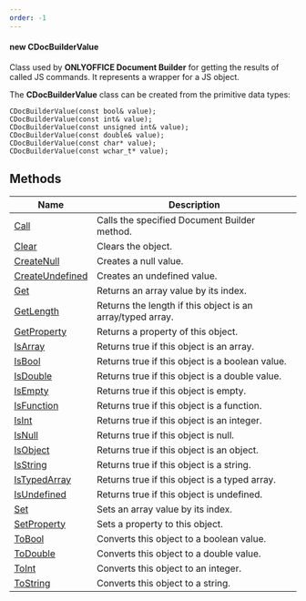 ```yaml
---
order: -1
---
```

#### new CDocBuilderValue

Class used by **ONLYOFFICE Document Builder** for getting the results of called JS commands. It represents a wrapper for a JS object.

The **CDocBuilderValue** class can be created from the primitive data types:

```
CDocBuilderValue(const bool& value);
CDocBuilderValue(const int& value);
CDocBuilderValue(const unsigned int& value);
CDocBuilderValue(const double& value);
CDocBuilderValue(const char* value);
CDocBuilderValue(const wchar_t* value);
```

## Methods

| Name                                                                             | Description                                                |
| -------------------------------------------------------------------------------- | ---------------------------------------------------------- |
| [Call](/docbuilder/integrationapi/c/cdocbuildervalue/call)                       | Calls the specified Document Builder method.               |
| [Clear](/docbuilder/integrationapi/c/cdocbuildervalue/clear)                     | Clears the object.                                         |
| [CreateNull](/docbuilder/integrationapi/c/cdocbuildervalue/createnull)           | Creates a null value.                                      |
| [CreateUndefined](/docbuilder/integrationapi/c/cdocbuildervalue/createundefined) | Creates an undefined value.                                |
| [Get](/docbuilder/integrationapi/c/cdocbuildervalue/get)                         | Returns an array value by its index.                       |
| [GetLength](/docbuilder/integrationapi/c/cdocbuildervalue/getlength)             | Returns the length if this object is an array/typed array. |
| [GetProperty](/docbuilder/integrationapi/c/cdocbuildervalue/getproperty)         | Returns a property of this object.                         |
| [IsArray](/docbuilder/integrationapi/c/cdocbuildervalue/isarray)                 | Returns true if this object is an array.                   |
| [IsBool](/docbuilder/integrationapi/c/cdocbuildervalue/isbool)                   | Returns true if this object is a boolean value.            |
| [IsDouble](/docbuilder/integrationapi/c/cdocbuildervalue/isdouble)               | Returns true if this object is a double value.             |
| [IsEmpty](/docbuilder/integrationapi/c/cdocbuildervalue/isempty)                 | Returns true if this object is empty.                      |
| [IsFunction](/docbuilder/integrationapi/c/cdocbuildervalue/isfunction)           | Returns true if this object is a function.                 |
| [IsInt](/docbuilder/integrationapi/c/cdocbuildervalue/isint)                     | Returns true if this object is an integer.                 |
| [IsNull](/docbuilder/integrationapi/c/cdocbuildervalue/isnull)                   | Returns true if this object is null.                       |
| [IsObject](/docbuilder/integrationapi/c/cdocbuildervalue/isobject)               | Returns true if this object is an object.                  |
| [IsString](/docbuilder/integrationapi/c/cdocbuildervalue/isstring)               | Returns true if this object is a string.                   |
| [IsTypedArray](/docbuilder/integrationapi/c/cdocbuildervalue/istypedarray)       | Returns true if this object is a typed array.              |
| [IsUndefined](/docbuilder/integrationapi/c/cdocbuildervalue/isundefined)         | Returns true if this object is undefined.                  |
| [Set](/docbuilder/integrationapi/c/cdocbuildervalue/set)                         | Sets an array value by its index.                          |
| [SetProperty](/docbuilder/integrationapi/c/cdocbuildervalue/setproperty)         | Sets a property to this object.                            |
| [ToBool](/docbuilder/integrationapi/c/cdocbuildervalue/tobool)                   | Converts this object to a boolean value.                   |
| [ToDouble](/docbuilder/integrationapi/c/cdocbuildervalue/todouble)               | Converts this object to a double value.                    |
| [ToInt](/docbuilder/integrationapi/c/cdocbuildervalue/toint)                     | Converts this object to an integer.                        |
| [ToString](/docbuilder/integrationapi/c/cdocbuildervalue/tostring)               | Converts this object to a string.                          |

